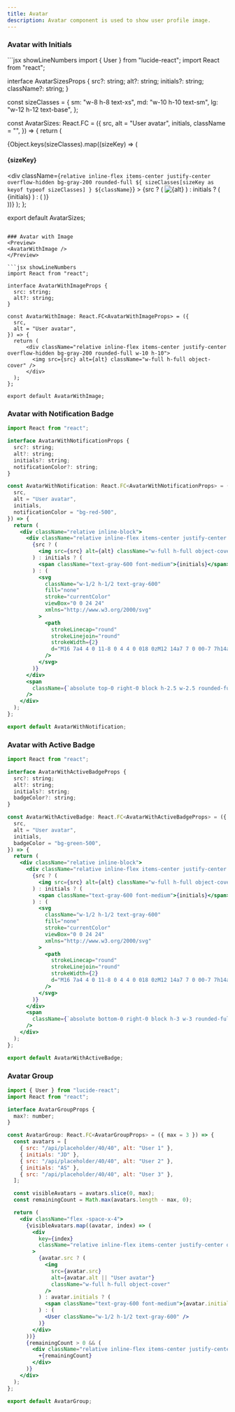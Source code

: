 ```yaml
---
title: Avatar
description: Avatar component is used to show user profile image.
---
```


### Avatar with Initials
<Preview>
<AvatarSizes />
</Preview>
```jsx showLineNumbers
import { User } from "lucide-react";
import React from "react";

interface AvatarSizesProps {
  src?: string;
  alt?: string;
  initials?: string;
  className?: string;
}

const sizeClasses = {
  sm: "w-8 h-8 text-xs",
  md: "w-10 h-10 text-sm",
  lg: "w-12 h-12 text-base",
};

const AvatarSizes: React.FC<AvatarSizesProps> = ({
  src,
  alt = "User avatar",
  initials,
  className = "",
}) => {
  return (
    <div className="mt-8 flex gap-4">
      {Object.keys(sizeClasses).map((sizeKey) => (
        <div key={sizeKey} className="text-center">
          <h4 className="mb-2 text-sm font-medium capitalize">{sizeKey}</h4>
          <div
            className={`relative inline-flex items-center justify-center overflow-hidden bg-gray-200 rounded-full ${
              sizeClasses[sizeKey as keyof typeof sizeClasses]
            } ${className}`}
          >
            {src ? (
              <img src={src} alt={alt} className="w-full h-full object-cover" />
            ) : initials ? (
              <span className="text-gray-600 font-medium">{initials}</span>
            ) : (
              <User className="w-1/2 h-1/2 text-gray-600" />
            )}
          </div>
        </div>
      ))}
    </div>
  );
};

export default AvatarSizes;
```

### Avatar with Image
<Preview>
<AvatarWithImage />
</Preview>

```jsx showLineNumbers
import React from "react";

interface AvatarWithImageProps {
  src: string;
  alt?: string;
}

const AvatarWithImage: React.FC<AvatarWithImageProps> = ({
  src,
  alt = "User avatar",
}) => {
  return (
      <div className="relative inline-flex items-center justify-center overflow-hidden bg-gray-200 rounded-full w-10 h-10">
        <img src={src} alt={alt} className="w-full h-full object-cover" />
      </div>
  );
};

export default AvatarWithImage;
```

### Avatar with Notification Badge
<Preview>
<AvatarWithNotification />
</Preview>

```jsx showLineNumbers
import React from "react";

interface AvatarWithNotificationProps {
  src?: string;
  alt?: string;
  initials?: string;
  notificationColor?: string;
}

const AvatarWithNotification: React.FC<AvatarWithNotificationProps> = ({
  src,
  alt = "User avatar",
  initials,
  notificationColor = "bg-red-500",
}) => {
  return (
    <div className="relative inline-block">
      <div className="relative inline-flex items-center justify-center overflow-hidden bg-gray-200 rounded-full w-10 h-10 text-sm">
        {src ? (
          <img src={src} alt={alt} className="w-full h-full object-cover" />
        ) : initials ? (
          <span className="text-gray-600 font-medium">{initials}</span>
        ) : (
          <svg
            className="w-1/2 h-1/2 text-gray-600"
            fill="none"
            stroke="currentColor"
            viewBox="0 0 24 24"
            xmlns="http://www.w3.org/2000/svg"
          >
            <path
              strokeLinecap="round"
              strokeLinejoin="round"
              strokeWidth={2}
              d="M16 7a4 4 0 11-8 0 4 4 0 018 0zM12 14a7 7 0 00-7 7h14a7 7 0 00-7-7z"
            />
          </svg>
        )}
      </div>
      <span
        className={`absolute top-0 right-0 block h-2.5 w-2.5 rounded-full ${notificationColor} ring-2 ring-white`}
      />
    </div>
  );
};

export default AvatarWithNotification;
```

### Avatar with Active Badge
<Preview>
<AvatarWithActiveBadge />
</Preview>

```jsx showLineNumbers
import React from "react";

interface AvatarWithActiveBadgeProps {
  src?: string;
  alt?: string;
  initials?: string;
  badgeColor?: string;
}

const AvatarWithActiveBadge: React.FC<AvatarWithActiveBadgeProps> = ({
  src,
  alt = "User avatar",
  initials,
  badgeColor = "bg-green-500",
}) => {
  return (
    <div className="relative inline-block">
      <div className="relative inline-flex items-center justify-center overflow-hidden bg-gray-200 rounded-full w-10 h-10 text-sm">
        {src ? (
          <img src={src} alt={alt} className="w-full h-full object-cover" />
        ) : initials ? (
          <span className="text-gray-600 font-medium">{initials}</span>
        ) : (
          <svg
            className="w-1/2 h-1/2 text-gray-600"
            fill="none"
            stroke="currentColor"
            viewBox="0 0 24 24"
            xmlns="http://www.w3.org/2000/svg"
          >
            <path
              strokeLinecap="round"
              strokeLinejoin="round"
              strokeWidth={2}
              d="M16 7a4 4 0 11-8 0 4 4 0 018 0zM12 14a7 7 0 00-7 7h14a7 7 0 00-7-7z"
            />
          </svg>
        )}
      </div>
      <span
        className={`absolute bottom-0 right-0 block h-3 w-3 rounded-full ${badgeColor} ring-2 ring-white`}
      />
    </div>
  );
};

export default AvatarWithActiveBadge;
```

### Avatar Group
<Preview>
<AvatarGroup />
</Preview>

```jsx showLineNumbers
import { User } from "lucide-react";
import React from "react";

interface AvatarGroupProps {
  max?: number;
}

const AvatarGroup: React.FC<AvatarGroupProps> = ({ max = 3 }) => {
  const avatars = [
    { src: "/api/placeholder/40/40", alt: "User 1" },
    { initials: "JD" },
    { src: "/api/placeholder/40/40", alt: "User 2" },
    { initials: "AS" },
    { src: "/api/placeholder/40/40", alt: "User 3" },
  ];

  const visibleAvatars = avatars.slice(0, max);
  const remainingCount = Math.max(avatars.length - max, 0);

  return (
    <div className="flex -space-x-4">
      {visibleAvatars.map((avatar, index) => (
        <div
          key={index}
          className="relative inline-flex items-center justify-center overflow-hidden bg-gray-200 rounded-full ring-2 ring-white w-10 h-10 text-sm"
        >
          {avatar.src ? (
            <img
              src={avatar.src}
              alt={avatar.alt || "User avatar"}
              className="w-full h-full object-cover"
            />
          ) : avatar.initials ? (
            <span className="text-gray-600 font-medium">{avatar.initials}</span>
          ) : (
            <User className="w-1/2 h-1/2 text-gray-600" />
          )}
        </div>
      ))}
      {remainingCount > 0 && (
        <div className="relative inline-flex items-center justify-center bg-gray-300 text-gray-600 font-medium rounded-full ring-2 ring-white w-10 h-10 text-sm">
          +{remainingCount}
        </div>
      )}
    </div>
  );
};

export default AvatarGroup;
```